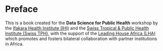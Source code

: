 # Preface {.unnumbered}

This is a book created for the **Data Science for Public Health** workshop by the [Ifakara Health Institute (IHI)](https://ihi.or.tz/) and the [Swiss Tropical & Public Health Institute (Swiss TPH)](https://www.swisstph.ch), with the support of the [Leading House Africa (LHA)](https://www.swisstph.ch/en/research/leading-house-africa/) which promotes and fosters bilateral collaboration with partner institutions in Africa.